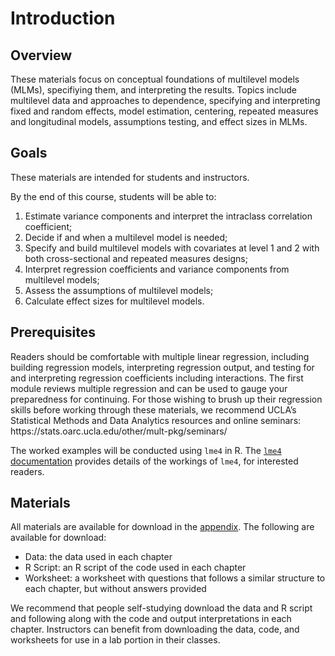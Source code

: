 # Introduction {#introduction}

## Overview

These materials focus on conceptual foundations of multilevel models (MLMs), specifiying them, and interpreting the results. Topics include multilevel data and approaches to dependence, specifying and interpreting fixed and random effects, model estimation, centering, repeated measures and longitudinal models, assumptions testing, and effect sizes in MLMs.

## Goals

These materials are intended for students and instructors.

By the end of this course, students will be able to:

1. Estimate variance components and interpret the intraclass correlation coefficient;
2. Decide if and when a multilevel model is needed;
3. Specify and build multilevel models with covariates at level 1 and 2 with both cross-sectional and repeated measures designs;
4. Interpret regression coefficients and variance components from multilevel models;
5. Assess the assumptions of multilevel models;
6. Calculate effect sizes for multilevel models.

## Prerequisites

Readers should be comfortable with multiple linear regression, including building regression models, interpreting regression output, and testing for and interpreting regression coefficients including interactions. The first module reviews multiple regression and can be used to gauge your preparedness for continuing. For those wishing to brush up their regression skills before working through these materials, we recommend UCLA's Statistical Methods and Data Analytics resources and online seminars: https://stats.oarc.ucla.edu/other/mult-pkg/seminars/

The worked examples will be conducted using `lme4` in R. The <a href="https://cran.r-project.org/web/packages/lme4/vignettes/lmer.pdf" target="_blank">`lme4` documentation</a> provides details of the workings of `lme4`, for interested readers.

## Materials

All materials are available for download in the <a href="https://www.learn-mlms.com/13-appendix.html" target="_blank">appendix</a>. The following are available for download:

* Data: the data used in each chapter
* R Script: an R script of the code used in each chapter
* Worksheet: a worksheet with questions that follows a similar structure to each chapter, but without answers provided

We recommend that people self-studying download the data and R script and following along with the code and output interpretations in each chapter. Instructors can benefit from downloading the data, code, and worksheets for use in a lab portion in their classes.
